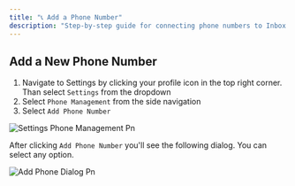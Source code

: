 ```yaml
---
title: "📞 Add a Phone Number"
description: "Step-by-step guide for connecting phone numbers to Inbox by MessageDesk."
---
```


## Add a New Phone Number

1. Navigate to Settings by clicking your profile icon in the top right corner. Than select `Settings` from the dropdown
2. Select `Phone Management` from the side navigation
3. Select `Add Phone Number`

![Settings Phone Management Pn](/images/settings-phone-management.png)

After clicking `Add Phone Number` you'll see the following dialog. You can select any option.

![Add Phone Dialog Pn](/images/add-phone-dialog.png)
